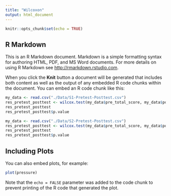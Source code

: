 ```yaml
---
title: "Wilcoxon"
output: html_document
---
```


```r
knitr::opts_chunk$set(echo = TRUE)
```

## R Markdown

This is an R Markdown document. Markdown is a simple formatting syntax for authoring HTML, PDF, and MS Word documents. For more details on using R Markdown see <http://rmarkdown.rstudio.com>.

When you click the **Knit** button a document will be generated that includes both content as well as the output of any embedded R code chunks within the document. You can embed an R code chunk like this:

```r
my_data <- read.csv("./Data/S1-Pretest-Posttest.csv")
res_pretest_posttest <- wilcox.test(my_data$pre_total_score, my_data$post_total_score, paired = TRUE, alternative = "less")
res_pretest_posttest
res_pretest_posttest$p.value
```

```r
my_data <- read.csv("./Data/S2-Pretest-Posttest.csv")
res_pretest_posttest <- wilcox.test(my_data$pre_total_score, my_data$post_total_score, paired = TRUE, alternative = "less")
res_pretest_posttest
res_pretest_posttest$p.value
```

## Including Plots

You can also embed plots, for example:

```r
plot(pressure)
```

Note that the `echo = FALSE` parameter was added to the code chunk to prevent printing of the R code that generated the plot.
